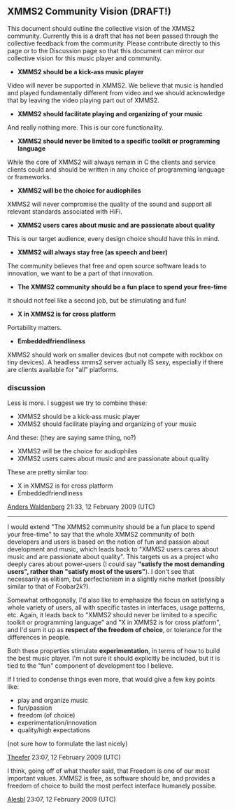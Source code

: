 {{Discussion}}

== XMMS2 Community Vision (DRAFT!) == 

This document should outline the collective vision of the XMMS2 community. Currently this is a draft that has not been passed through the collective feedback from the community. Please contribute directly to this page or to the Discussion page so that this document can mirror our collective vision for this music player and community.


* '''XMMS2 should be a kick-ass music player'''
Video will never be supported in XMMS2. We believe that music is handled and played fundamentally different from video and we should acknowledge that by leaving the video playing part out of XMMS2.

* '''XMMS2 should facilitate playing and organizing of your music'''
And really nothing more. This is our core functionality.

* '''XMMS2 should never be limited to a specific toolkit or programming language'''
While the core of XMMS2 will always remain in C the clients and service clients could and should be written in any choice of programming language or frameworks.

* '''XMMS2 will be the choice for audiophiles'''
XMMS2 will never compromise the quality of the sound and support all relevant standards associated with HiFi.

* '''XMMS2 users cares about music and are passionate about quality'''
This is our target audience, every design choice should have this in mind.

* '''XMMS2 will always stay free (as speech and beer)'''
The community believes that free and open source software leads to innovation, we want to be a part of that innovation.

* '''The XMMS2 community should be a fun place to spend your free-time'''
It should not feel like a second job, but be stimulating and fun!

* '''X in XMMS2 is for cross platform'''
Portability matters. 

* '''Embeddedfriendliness'''
XMMS2 should work on smaller devices (but not compete with rockbox on tiny devices). A headless xmms2 server actually IS sexy, especially if there are clients available for "all" platforms.


=== discussion ===

Less is more. I suggest we try to combine these:

* XMMS2 should be a kick-ass music player 
* XMMS2 should facilitate playing and organizing of your music 

And these: (they are saying same thing, no?)

* XMMS2 will be the choice for audiophiles 
* XMMS2 users cares about music and are passionate about quality 

These are pretty similar too:

* X in XMMS2 is for cross platform 
* Embeddedfriendliness 

[[User:Anders Gustafsson|Anders Waldenborg]] 21:33, 12 February 2009 (UTC)

----

I would extend "The XMMS2 community should be a fun place to spend your free-time" to say that the whole XMMS2 community of both developers and users is based on the notion of fun and passion about development and music, which leads back to "XMMS2 users cares about music and are passionate about quality". This targets us as a project who deeply cares about power-users (I could say '''"satisfy the most demanding users", rather than "satisfy most of the users"'''). I don't see that necessarily as elitism, but perfectionism in a slightly niche market (possibly similar to that of Foobar2k?).

Somewhat orthogonally, I'd also like to emphasize the focus on satisfying a whole variety of users, all with specific tastes in interfaces, usage patterns, etc. Again, it leads back to "XMMS2 should never be limited to a specific toolkit or programming language" and "X in XMMS2 is for cross platform", and I'd sum it up as '''respect of the freedom of choice''', or tolerance for the differences in people.

Both these properties stimulate '''experimentation''', in terms of how to build the best music player. I'm not sure it should explicitly be included, but it is tied to the "fun" component of development too I believe.

If I tried to condense things even more, that would give a few key points like:
* play and organize music
* fun/passion
* freedom (of choice)
* experimentation/innovation
* quality/high expectations

(not sure how to formulate the last nicely)

[[User:Theefer|Theefer]] 23:07, 12 February 2009 (UTC)

I think, going off of what theefer said, that Freedom is one of our most important values. XMMS2 is free, as software should be, and provides a freedom of choice to build the most perfect interface humanely possibe.

[[User:Alesbl|Alesbl]] 23:07, 12 February 2009 (UTC)